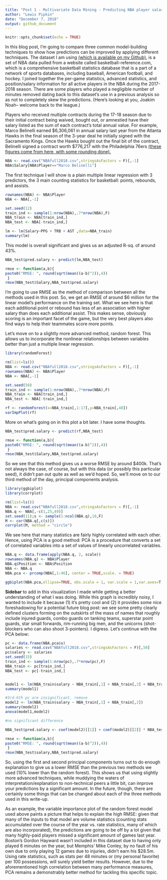 ```yaml
---
title: "Post 1 - Multivariate Data Mining - Predicting NBA player salary through PCA"
author: "Lewis Pipkin"
date: "December 7, 2018"
output: github_document
---
```


```r
knitr::opts_chunk$set(echo = TRUE)
```

In this blog post, I'm going to compare three common model-building techniques to show how predictions can be improved by applying different techniques. The dataset I am using [(which is available on my Github),](https://github.com/lewispipkin/NBA/blob/master/data/NBAfull2018.csv) is a set of NBA data pulled from a website called basketball-reference.com, which is a comprehensive basketball statistics database that is a part of a network of sports databases, including baseball, American football, and hockey. I joined together the per-game statistics, advanced statistics, and position/salary information for all active players in the NBA during the 2017-2018 season. There are some players who played a negligible number of minutes removed dating back to this dataset's use in a previous analysis so as not to completely skew the predictions. (Here's looking at you, Joakim Noah-- welcome back to the league.)

Players who received multiple contracts during the 17-18 season due to their initial contract being waived, bought out, or amnestied have their salary listed as the sum of each contract's total annual value. For example, Marco Belinelli earned \$6,306,061 in annual salary last year from the Atlanta Hawks in the final season of the 3-year deal he initially signed with the Sacramento Kings. Once the Hawks bought out the final bit of the contract, Belinelli signed a contract worth \$776,217 with the Philadelphia 76ers [(these figures come from here, with some rounding done).](https://www.spotrac.com/nba/san-antonio-spurs/marco-belinelli-2314/cash-earnings/)
```r
NBA <- read.csv("NBAfull2018.csv",stringsAsFactors = F)[,-1]
NBA$Salary[NBA$Player=="Marco Belinelli"]
```

The first technique I will show is a plain multiple linear regression with 3 predictors, the 3 main counting statistics for basketball: points, rebounds, and assists.

```r
rownames(NBA) <- NBA$Player
NBA <- NBA[,-1]

set.seed(12)
train_ind <- sample(1:nrow(NBA),.7*nrow(NBA),F)
NBA_train <- NBA[train_ind,]
NBA_test <- NBA[-train_ind,]

lm <- lm(Salary~PPG + TRB + AST ,data=NBA_train)
summary(lm)
```
This model is overall significant and gives us an adjusted R-sq. of around 43%.

```r
NBA_test$pred.salary <- predict(lm,NBA_test)

rmse <- function(a,b){
paste0("RMSE: ", round(sqrt(mean((a-b)^2)),4))
 }
rmse(NBA_test$Salary,NBA_test$pred.salary)
```
I'm going to use RMSE as the method of comparison between all the methods used in this post. So, we get an RMSE of around $6 million for the linear model's performance on the training set. What we see here is that each additional point or rebound has less of an association with higher salary than does each additional assist. This makes sense, obviously scoring is an important facet of the game, but the very best players also find ways to help their teammates score more points. 

Let's move on to a slightly more advanced method, random forest. This allows us to  incorporate the nonlinear relationships between variables better than just a multiple linear regression.

```r
library(randomForest)
```

```r
rm(list=ls())
NBA <- read.csv("NBAfull2018.csv",stringsAsFactors = F)[,-1]
rownames(NBA) <- NBA$Player
NBA <- NBA[,-1]

set.seed(50)
train_ind <- sample(1:nrow(NBA),.7*nrow(NBA),F)
NBA_train <- NBA[train_ind,]
NBA_test <- NBA[-train_ind,]

rf <- randomForest(x=NBA_train[,1:17],y=NBA_train[,48])
varImpPlot(rf)
```

More on what's going on in this plot a bit later. I have some thoughts.

```r

NBA_test$pred.salary <- predict(rf,NBA_test)

rmse <- function(a,b){
paste0("RMSE: ", round(sqrt(mean((a-b)^2)),4))
 }
rmse(NBA_test$Salary,NBA_test$pred.salary)
```

So we see that this method gives us a worse RMSE by around $400k. That's not always the case, of course, but with this data (or possibly this particular seed), it didn't pan out quite as well as we'd hoped. So, we'll move on to our third method of the day, principal components analysis. 

```r
library(ggbiplot)
library(corrplot)
```


```r
rm(list=ls())
NBA <- read.csv("NBAfull2018.csv",stringsAsFactors = F)[,-1]
NBA.q <- NBA[,-c(1,25,49)]
set.seed(11);s <- sample(1:ncol(NBA.q),10,F)
M <- cor(NBA.q[,c(s)])
corrplot(M, method = "circle")
```

We see here that many statistics are fairly highly correlated with each other. Hence, using PCA is a good method: PCA is a procedure that converts a set of correlated variables into a set of values of linearly uncorrelated variables.

```r
NBA.q <- data.frame(apply(NBA.q, 2, scale))
rownames(NBA.q) <- NBA$Player
NBA.q$Position <- NBA$Position
NBA <- NBA.q
NBA.pca <- prcomp(NBA[,1:46], center = TRUE,scale. = TRUE)

ggbiplot(NBA.pca,ellipse=TRUE, obs.scale = 1, var.scale = 1,var.axes=T,labels=rownames(NBA), groups=NBA$Position)
```

**Sidebar** to add in this visualization I made while getting a better understanding of what I was doing. While this graph is incredibly noisy, I wanted to include it because (1) it's pretty cool and (2) it provides some nice foreshadowing for a potential future blog post: we see some pretty clearly defined clusters forming on the outskirts of the mass of names that roughly include injured guards, combo guards on tanking teams, superstar point guards, star small forwards, rim-running big men, and the unicorns (shot-blockers who can also shoot 3-pointers). I digress. Let's continue with the PCA below:

```r
pc <- data.frame(NBA.pca$x)
salaries <- read.csv("NBAfull2018.csv",stringsAsFactors = F)[,50]
pc$salary <- salaries
set.seed(33)
train_ind <- sample(1:nrow(pc),.7*nrow(pc),F)
NBA_train <- pc[train_ind,]
NBA_test <- pc[-train_ind,]


model1 <- lm(NBA_train$salary ~ NBA_train[,1] + NBA_train[,2] + NBA_train[,3] + NBA_train[,4] + NBA_train[,5] + NBA_train[,6])
summary(model1) 

#3rd-6th pc are insignificant, remove
model2 <- lm(NBA_train$salary ~ NBA_train[,1] + NBA_train[,2])
summary(model2)
anova(model1,model2) 

#no significant difference

NBA_test$pred.salary <- coef(model2)[[1]] + coef(model2)[[2]] * NBA_test[,1] + coef(model2)[[3]] * NBA_test[,2]

rmse <- function(a,b){
paste0("RMSE: ", round(sqrt(mean((a-b)^2)),4))
 }
rmse(NBA_test$salary,NBA_test$pred.salary)
```

So, using the first and second principal components turns out to do enough explanation to give us a lower RMSE than the previous two methods we used (10% lower than the random forest). This shows us that using slightly more advanced techniques, while muddying the waters of interpretation/explanation to non-technical peers a little bit, can improve your predictions by a significant amount. In the future, though, there are certainly some things that can be changed about each of the three methods used in this write-up. 

As an example, the variable importance plot of the random forest model used above paints a picture that helps to explain the high RMSE: given that many of the inputs to that model are volume statistics (counting stats accumulated over the course of the year vs. rate statistics, many of which are also incorporated), the predictions are going to be off by a lot given that many highly-paid players missed a significant amount of games last year. Boston's Gordon Hayward wasn't included in this dataset due to having only played 6 minutes on the year, but Memphis' Mike Conley, by no fault of his own due to only playing 12 games due to injuries, didn't earn his $28.5m. Using rate statistics, such as stats per 48 minutes or (my personal favorite) per 100 possessions, will surely yield better results. However, due to the aforementioned high correlation between many performance measures, PCA remains a demonstrably better method for tackling this specific topic.